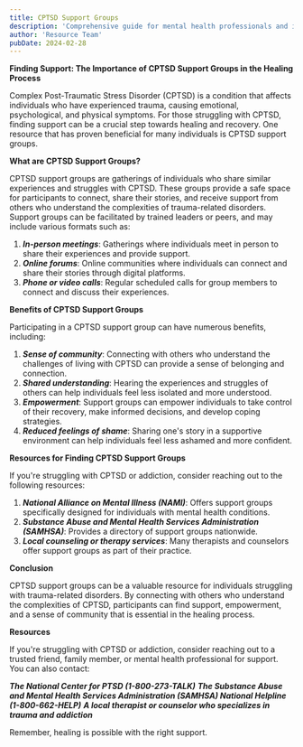 ```yaml
---
title: CPTSD Support Groups
description: 'Comprehensive guide for mental health professionals and individuals in recovery'
author: 'Resource Team'
pubDate: 2024-02-28
---
```


**Finding Support: The Importance of CPTSD Support Groups in the Healing Process**

Complex Post-Traumatic Stress Disorder (CPTSD) is a condition that affects individuals who have experienced trauma, causing emotional, psychological, and physical symptoms. For those struggling with CPTSD, finding support can be a crucial step towards healing and recovery. One resource that has proven beneficial for many individuals is CPTSD support groups.

**What are CPTSD Support Groups?**

CPTSD support groups are gatherings of individuals who share similar experiences and struggles with CPTSD. These groups provide a safe space for participants to connect, share their stories, and receive support from others who understand the complexities of trauma-related disorders. Support groups can be facilitated by trained leaders or peers, and may include various formats such as:

1. **_In-person meetings_**: Gatherings where individuals meet in person to share their experiences and provide support.
2. **_Online forums_**: Online communities where individuals can connect and share their stories through digital platforms.
3. **_Phone or video calls_**: Regular scheduled calls for group members to connect and discuss their experiences.

**Benefits of CPTSD Support Groups**

Participating in a CPTSD support group can have numerous benefits, including:

1. **_Sense of community_**: Connecting with others who understand the challenges of living with CPTSD can provide a sense of belonging and connection.
2. **_Shared understanding_**: Hearing the experiences and struggles of others can help individuals feel less isolated and more understood.
3. **_Empowerment_**: Support groups can empower individuals to take control of their recovery, make informed decisions, and develop coping strategies.
4. **_Reduced feelings of shame_**: Sharing one's story in a supportive environment can help individuals feel less ashamed and more confident.

**Resources for Finding CPTSD Support Groups**

If you're struggling with CPTSD or addiction, consider reaching out to the following resources:

1. **_National Alliance on Mental Illness (NAMI)_**: Offers support groups specifically designed for individuals with mental health conditions.
2. **_Substance Abuse and Mental Health Services Administration (SAMHSA)_**: Provides a directory of support groups nationwide.
3. **_Local counseling or therapy services_**: Many therapists and counselors offer support groups as part of their practice.

**Conclusion**

CPTSD support groups can be a valuable resource for individuals struggling with trauma-related disorders. By connecting with others who understand the complexities of CPTSD, participants can find support, empowerment, and a sense of community that is essential in the healing process.

**Resources**

If you're struggling with CPTSD or addiction, consider reaching out to a trusted friend, family member, or mental health professional for support. You can also contact:

**_The National Center for PTSD (1-800-273-TALK)_**
**_The Substance Abuse and Mental Health Services Administration (SAMHSA) National Helpline (1-800-662-HELP)_**
**_A local therapist or counselor who specializes in trauma and addiction_**

Remember, healing is possible with the right support.
